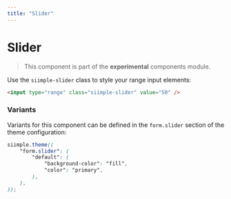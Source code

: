 ```yaml
---
title: "Slider"
--- 
```


# Slider

> This component is part of the **experimental** components module.

Use the `siimple-slider` class to style your range input elements:

```html live=true
<input type="range" class="siimple-slider" value="50" />
```


### Variants

Variants for this component can be defined in the `form.slider` section of the theme configuration:

```scss
siimple.theme((
    "form.slider": (
        "default": (
            "background-color": "fill",
            "color": "primary",
        ),
    ),
));
```

